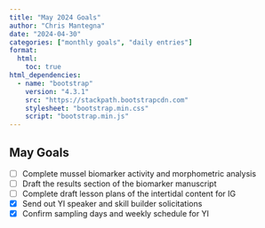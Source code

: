 ```yaml
---
title: "May 2024 Goals"
author: "Chris Mantegna"
date: "2024-04-30"
categories: ["monthly goals", "daily entries"]
format:
  html:
    toc: true
html_dependencies:
  - name: "bootstrap"
    version: "4.3.1"
    src: "https://stackpath.bootstrapcdn.com"
    stylesheet: "bootstrap.min.css"
    script: "bootstrap.min.js"
---
```


## May Goals

-   [ ] Complete mussel biomarker activity and morphometric analysis
-   [ ] Draft the results section of the biomarker manuscript
-   [ ] Complete draft lesson plans of the intertidal content for IG
-   [x] Send out YI speaker and skill builder solicitations
-   [x] Confirm sampling days and weekly schedule for YI
